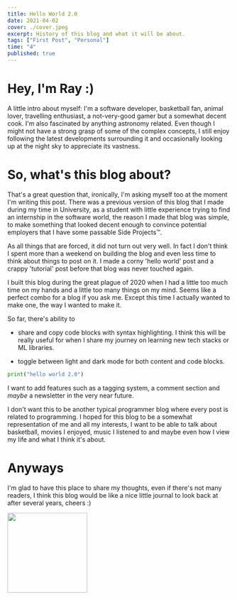 ```yaml
---
title: Hello World 2.0
date: 2021-04-02
cover: ./cover.jpeg
excerpt: History of this blog and what it will be about.
tags: ["First Post", "Personal"]
time: "4"
published: true
---
```




# Hey, I'm Ray :) 

A little intro about myself: I'm a software developer, basketball fan, animal lover, travelling enthusiast, a not-very-good gamer but a somewhat decent cook. 
I'm also fascinated by anything astronomy related. Even though I might not have a strong grasp of some of the complex concepts, I still enjoy following the latest developments
surrounding it and occasionally looking up at the night sky to appreciate its vastness.

# So, what's this blog about? 

That's a great question that, ironically, I'm asking myself too at the moment I'm writing this post. 
There was a previous version of this blog that I made during my time in University, as a student with 
little experience trying to find an internship in the software world, the reason I made 
that blog was simple, to make something that looked decent enough to convince potential employers that
I have some passable Side Projects™. 

As all things that are forced, it did not turn out very well. In fact I don't think I spent more 
than a weekend on building the blog and even less time to think about things to post on it. 
I made a corny 'hello world' post and a crappy 'tutorial' post before that blog was never touched 
again. 

I built this blog during the great plague of 2020 when I had a little too much time on my hands 
and a little too many things on my mind. Seems like a perfect combo for a blog if you ask me. Except 
this time I actually wanted to make one, the way I wanted to make it.

So far, there's ability to 
 
* share and copy code blocks with syntax highlighting. I think this will be really useful for when I share 
my journey on learning new tech stacks or ML libraries.

* toggle between light and dark mode for both content and code blocks. 
```python
print("hello world 2.0")
```


I want to add features such as a tagging system, a comment section and *maybe* a newsletter in the 
very near future.

I don't want this to be another typical programmer blog where every post is related to programming. I hoped for this blog
to be a somewhat representation of me and all my interests, I want to be able to talk about 
basketball, movies I enjoyed, music I listened to and maybe even how I view my life and what I think 
it's about. 

# Anyways

I'm glad to have this place to share my thoughts, even if there's not many readers, I think this 
blog would be like a nice little journal to look back at after several years, cheers :) 

<img src="https://media.giphy.com/media/g9582DNuQppxC/giphy.gif" height="180" loading="lazy"/>
